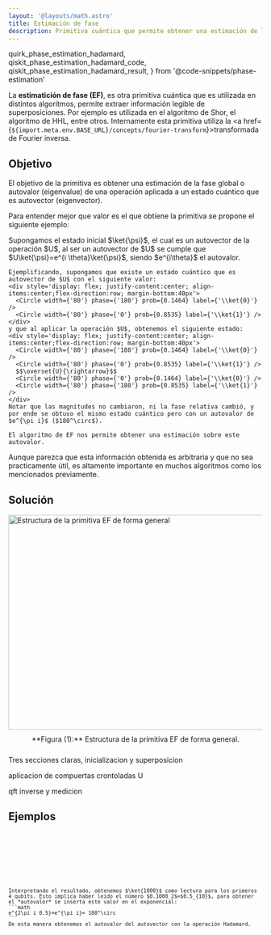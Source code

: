 ```yaml
---
layout: '@layouts/math.astro'
title: Estimación de fase
description: Primitiva cuántica que permite obtener una estimación de la fase global o autovalor de una operación aplicada a un estado cuántico que es autovector.
---
```



  quirk_phase_estimation_hadamard,
  qiskit_phase_estimation_hadamard_code,
  qiskit_phase_estimation_hadamard_result,
} from '@code-snippets/phase-estimation'

La **estimatición de fase (EF)**, es otra primitiva cuántica que es utilizada en distintos algoritmos, permite extraer información legible de superposiciones. Por ejemplo es utilizada en el algoritmo de Shor, el algoritmo de HHL, entre otros. Internamente esta primitiva utiliza la <a href={`${import.meta.env.BASE_URL}/concepts/fourier-transform`}>transformada de Fourier</a> inversa.

## Objetivo

El objetivo de la primitiva es obtener una estimación de la fase global o autovalor (eigenvalue) de una operación aplicada a un estado cuántico que es autovector (eigenvector).

Para entender mejor que valor es el que obtiene la primitiva se propone el siguiente ejemplo:

<Box>
   Supongamos el estado inicial $\ket{\psi}$, el cual es un autovector de la operación $U$, al ser un autovector de $U$ se cumple que $U\ket{\psi}=e^{i \theta}\ket{\psi}$, siendo $e^{i\theta}$ el autovalor.

    Ejemplificando, supongamos que existe un estado cuántico que es autovector de $U$ con el siguiente valor:
    <div style='display: flex; justify-content:center; align-items:center;flex-direction:row; margin-bottom:40px'>
      <Circle width={'80'} phase={'180'} prob={0.1464} label={'\\ket{0}'} />
      <Circle width={'80'} phase={'0'} prob={0.8535} label={'\\ket{1}'} />
    </div>
    y que al aplicar la operación $U$, obtenemos el siguiente estado:
    <div style='display: flex; justify-content:center; align-items:center;flex-direction:row; margin-bottom:40px'>
      <Circle width={'80'} phase={'180'} prob={0.1464} label={'\\ket{0}'} />
      <Circle width={'80'} phase={'0'} prob={0.8535} label={'\\ket{1}'} />
      $$\overset{U}{\rightarrow}$$
      <Circle width={'80'} phase={'0'} prob={0.1464} label={'\\ket{0}'} />
      <Circle width={'80'} phase={'180'} prob={0.8535} label={'\\ket{1}'} />
    </div>
    Notar que las magnitudes no cambiaron, ni la fase relativa cambió, y por ende se obtuvo el mismo estado cuántico pero con un autovalor de $e^{\pi i}$ ($180^\circ$).

    El algoritmo de EF nos permite obtener una estimación sobre este autovalor.

</Box>

Aunque parezca que esta información obtenida es arbitraria y que no sea practicamente útil, es altamente importante en muchos algoritmos como los mencionados previamente.

## Solución

<div style='display:flex; justify-content:center; align-items:center; flex-direction:column'>
  <Image
    src={`${import.meta.env.BASE_URL}/phase-estimation.png`}
    alt='Estructura de la primitiva EF de forma general'
    width='1035'
    height='425'
  />
  <span style='max-width:1035px; padding:10px 40px'>
    **Figura (1):** Estructura de la primitiva EF de forma general.
  </span>
</div>

Tres secciones claras, inicializacion y superposicion

aplicacion de compuertas crontoladas U

qft inverse y medicion

## Ejemplos

<Tabs>
  <TabItem label='Quirk'>
    <Box>
      <Tabs>
        <TabItem label='Estimación de fase con Hadamard'>
            <QuantumCircuit src={quirk_phase_estimation_hadamard}/>
        </TabItem>
      </Tabs>
    </Box>
  </TabItem>
  <TabItem label='Qiskit'>
    <Box>
      <Tabs>
        <TabItem label='Código'>
          <Code code={qiskit_phase_estimation_hadamard_code} lang='py'/>
        </TabItem>
        <TabItem label='Resultado'>
          <Code code={qiskit_phase_estimation_hadamard_result} lang='text'/>
        </TabItem>
      </Tabs>
    </Box>
  </TabItem>
</Tabs>
Interpretando el resultado, obtenemos $\ket{1000}$ como lectura para los primeros 4 qubits. Esto implica haber leido el número $0.1000_2$=$0.5_{10}$, para obtener el *autovalor* se inserta este valor en el exponencial:
```math
e^{2\pi i 0.5}=e^{\pi i}= 180^\circ
```
De esta manera obtenemos el autovalor del autovector con la operación Hadamard.
